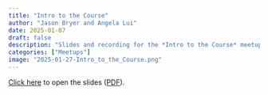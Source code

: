 ```yaml
---
title: "Intro to the Course"
author: "Jason Bryer and Angela Lui"
date: 2025-01-07
draft: false
description: "Slides and recording for the *Intro to the Course* meetup."
categories: ["Meetups"]
image: "2025-01-27-Intro_to_the_Course.png"
---
```



[Click here](/slides/00-Intro_to_Course.html#1) to open the slides ([PDF](/slides/00-Intro_to_Course.pdf)).






